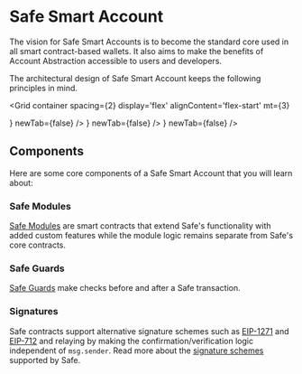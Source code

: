 
# Safe Smart Account

The vision for Safe Smart Accounts is to become the standard core used in all smart contract-based wallets. It also aims to make the benefits of Account Abstraction accessible to users and developers.

The architectural design of Safe Smart Account keeps the following principles in mind.

<Grid
  container
  spacing={2}
  display='flex'
  alignContent='flex-start'
  mt={3}
>
  <Grid item xs={12} md={12}>
    <CustomCard
      title={'Secure default'}
      description={'Uses a multi-signature logic where a threshold of owners must confirm a transaction before execution to provide a secure default without trusting any additional contract. For example, a module, guard, or fallback handler (explained below).'}
      url={''}
      icon={<SafeCoreSDK />}
      newTab={false}
    />
  </Grid>
  <Grid item xs={12} md={6}>
    <CustomCard
      title={'Minimal gas costs'}
      description={'Optimises gas costs by storing the transaction data that should be executed and the confirmations off-chain. Also uses a proxy pattern to reduce setup costs.'}
      url={''}
      icon={<SafeCoreAPI />}
      newTab={false}
    />
  </Grid>
  <Grid item xs={12} md={6}>
    <CustomCard
      title={'Maximum flexibility'}
      description={'Supports modules that execute transactions using alternative access patterns (instead of multi-signature). Also supports the delegatecall function, which introduces complex execution logic by loading instructions from other contracts and executing via a Safe Smart Account.'}
      url={''}
      icon={<SafeSmartAccount />}
      newTab={false}
      />
  </Grid>
</Grid>

## Components

Here are some core components of a Safe Smart Account that you will learn about:

### Safe Modules

[Safe Modules](smart-account-modules.mdx) are smart contracts that extend Safe's functionality with added custom features while the module logic remains separate from Safe's core contracts. 

### Safe Guards

[Safe Guards](smart-account-guards.mdx) make checks before and after a Safe transaction.

### Signatures

Safe contracts support alternative signature schemes such as [EIP-1271](https://eips.ethereum.org/EIPS/eip-1271) and [EIP-712](https://eips.ethereum.org/EIPS/eip-712) and relaying by making the confirmation/verification logic independent of `msg.sender`. Read more about the [signature schemes](https://github.com/safe-global/safe-contracts/blob/main/docs/signatures.md) supported by Safe.
